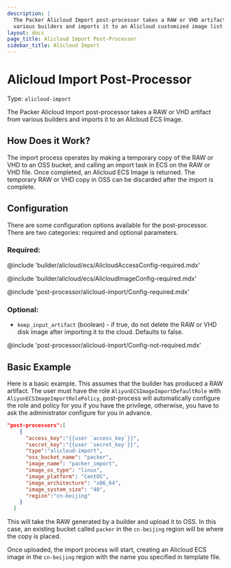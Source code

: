 ```yaml
---
description: |
  The Packer Alicloud Import post-processor takes a RAW or VHD artifact from
  various builders and imports it to an Alicloud customized image list.
layout: docs
page_title: Alicloud Import Post-Processor
sidebar_title: Alicloud Import
---
```


# Alicloud Import Post-Processor

Type: `alicloud-import`

The Packer Alicloud Import post-processor takes a RAW or VHD artifact from
various builders and imports it to an Alicloud ECS Image.

## How Does it Work?

The import process operates by making a temporary copy of the RAW or VHD to an
OSS bucket, and calling an import task in ECS on the RAW or VHD file. Once
completed, an Alicloud ECS Image is returned. The temporary RAW or VHD copy in
OSS can be discarded after the import is complete.

## Configuration

There are some configuration options available for the post-processor. There
are two categories: required and optional parameters.

### Required:

@include 'builder/alicloud/ecs/AlicloudAccessConfig-required.mdx'

@include 'builder/alicloud/ecs/AlicloudImageConfig-required.mdx'

@include 'post-processor/alicloud-import/Config-required.mdx'

### Optional:

- `keep_input_artifact` (boolean) - if true, do not delete the RAW or VHD
  disk image after importing it to the cloud. Defaults to false.

@include 'post-processor/alicloud-import/Config-not-required.mdx'

## Basic Example

Here is a basic example. This assumes that the builder has produced a RAW
artifact. The user must have the role `AliyunECSImageImportDefaultRole` with
`AliyunECSImageImportRolePolicy`, post-process will automatically configure the
role and policy for you if you have the privilege, otherwise, you have to ask
the administrator configure for you in advance.

```json
"post-processors":[
    {
      "access_key":"{{user `access_key`}}",
      "secret_key":"{{user `secret_key`}}",
      "type":"alicloud-import",
      "oss_bucket_name": "packer",
      "image_name": "packer_import",
      "image_os_type": "linux",
      "image_platform": "CentOS",
      "image_architecture": "x86_64",
      "image_system_size": "40",
      "region":"cn-beijing"
    }
  ]
```

This will take the RAW generated by a builder and upload it to OSS. In this
case, an existing bucket called `packer` in the `cn-beijing` region will be
where the copy is placed.

Once uploaded, the import process will start, creating an Alicloud ECS image in
the `cn-beijing` region with the name you specified in template file.
